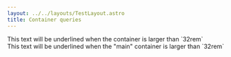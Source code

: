```yaml
---
layout: ../../layouts/TestLayout.astro
title: Container queries
---
```


<div class="@container">
  <div class="@lg:underline">
    This text will be underlined when the container is larger than `32rem`
  </div>
</div>

<div class="@container/main">
  <div class="@lg/main:underline">
    This text will be underlined when the "main" container is larger than `32rem`
  </div>
</div>
